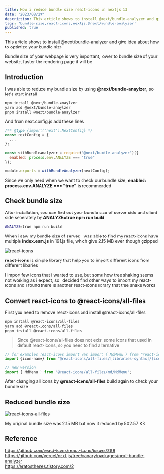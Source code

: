 ```yaml
---
title: How i reduce bundle size react-icons in nextjs 13
date: "2023/08/29"
description: This article shows to install @next/bundle-analyzer and give idea about how to optimize your bundle size
tags: 'bundle-size,react-icons,nextjs,@next/bundle-analyzer'
published: true
---
```


This article shows to install @next/bundle-analyzer and give idea about how to optimize your bundle size

Bundle size of your webpage is very important, lower to bundle size of your website, faster the rendering page it will be

## Introduction

I was able to reduce my bundle size by using **@next/bundle-anaylzer**, so let's start install

```bash showLineNumbers
npm install @next/bundle-anaylzer
yarn add @next/bundle-anaylzer
pnpm install @next/bundle-anaylzer
```

And from next.config.js add these lines

```js:next.config.js {6-10} showLineNumbers
/** @type {import('next').NextConfig} */
const nextConfig = {
  ...
};

const withBundleAnalyzer = require("@next/bundle-analyzer")({
  enabled: process.env.ANALYZE === "true"
});

module.exports = withBundleAnalyzer(nextConfig);
```

Since we only need when we want to check our bundle size, **enabled: process.env.ANALYZE === "true"** is recommended


## Check bundle size

After installation, you can find out your bundle size of server side and client side seperately by **ANALYZE=true npm run build**

```bash showLineNumbers
ANALYZE=true npm run build
```

When i saw my bundle size of server, i was able to find my react-icons have multiple **index.esm.js** in 191.js file, which give 2.15 MB even though gzipped

![react-icons](/posts/NEXTJS/how-i-reduce-bundle-size-nextjs-13/react-icons-bundle-size.png)

**react-icons** is simple library that help you to import different icons from different libaries

I import few icons that i wanted to use, 
but some how tree shaking seems not working as i expect, 
so i decided find other ways to import my react-icons and i found there is another react-icons library that tree shake works


## Convert react-icons to @react-icons/all-files

First you need to remove react-icons and install @react-icons/all-files

```bash showLineNumbers
npm install @react-icons/all-files
yarn add @react-icons/all-files
pnpm install @react-icons/all-files
```

> Since @react-icons/all-files does not exist some icons that used in default react-icons, so you need to find alternative

```js showLineNumbers
// for examples react-icons import was import { MdMenu } from "react-icons/md";
import {icon-name} from "@react-icons/all-files/[libraries-syntax]/[icon-name]"

// new version
import { MdMenu } from "@react-icons/all-files/md/MdMenu";
```

After changing all icons by **@react-icons/all-files** build again to check your bundle size


## Reduced bundle size

![react-icons-all-files](/posts/NEXTJS/how-i-reduce-bundle-size-nextjs-13/react-icons-all-file-bundle-size.png)

My original bundle size was 2.15 MB but now it reduced by 502.57 KB

## Reference  

https://github.com/react-icons/react-icons/issues/289<br/>
https://github.com/vercel/next.js/tree/canary/packages/next-bundle-analyzer<br/>
https://eratosthenes.tistory.com/2<br/>

